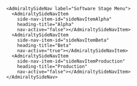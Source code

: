 ```tsx
<AdmiraltySideNav label="Software Stage Menu">
  <AdmiraltySideNavItem
    side-nav-item-id="sideNavItemAlpha"
    heading-title="Alpha"
    nav-active="false"></AdmiraltySideNavItem>
  <AdmiraltySideNavItem
    side-nav-item-id="sideNavItemBeta"
    heading-title="Beta"
    nav-active="true"></AdmiraltySideNavItem>
  <AdmiraltySideNavItem
    side-nav-item-id="sideNavItemProduction"
    heading-title="Production"
    nav-active="false"></AdmiraltySideNavItem>
</AdmiraltySideNav>
```
